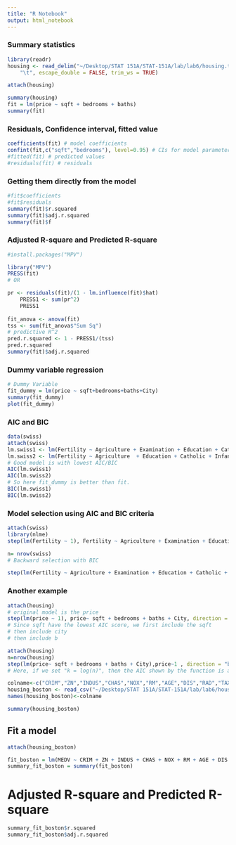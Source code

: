 ```yaml
---
title: "R Notebook"
output: html_notebook
---
```


### Summary statistics

```r
library(readr)
housing <- read_delim("~/Desktop/STAT 151A/STAT-151A/lab/lab6/housing.txt", 
    "\t", escape_double = FALSE, trim_ws = TRUE)

attach(housing)
```


```r

summary(housing)
fit = lm(price ~ sqft + bedrooms + baths)
summary(fit)
```
### Residuals, Confidence interval, fitted value
```r
coefficients(fit) # model coefficients
confint(fit,c("sqft","bedrooms"), level=0.95) # CIs for model parameters 
#fitted(fit) # predicted values
#residuals(fit) # residuals

```
### Getting them directly from the model 


```r
#fit$coefficients
#fit$residuals
summary(fit)$r.squared
summary(fit)$adj.r.squared
summary(fit)$f
```



### Adjusted R-square and Predicted R-square 

```r
#install.packages("MPV")

```

```r
library("MPV")
PRESS(fit)
# OR 

pr <- residuals(fit)/(1 - lm.influence(fit)$hat)
    PRESS1 <- sum(pr^2)
    PRESS1
    
fit_anova <- anova(fit)
tss <- sum(fit_anova$"Sum Sq")
# predictive R^2
pred.r.squared <- 1 - PRESS1/(tss)
pred.r.squared
summary(fit)$adj.r.squared
```



### Dummy variable regression 

```r
# Dummy Variable 
fit_dummy = lm(price ~ sqft+bedrooms+baths+City)
summary(fit_dummy)
plot(fit_dummy)
```
### AIC and BIC 


```r
data(swiss)
attach(swiss)
lm.swiss1 <- lm(Fertility ~ Agriculture + Examination + Education + Catholic + Infant.Mortality)
lm.swiss2 <- lm(Fertility ~ Agriculture  + Education + Catholic + Infant.Mortality)
# Good model is with lowest AIC/BIC
AIC(lm.swiss1)
AIC(lm.swiss2)
# So here fit_dummy is better than fit. 
BIC(lm.swiss1)
BIC(lm.swiss2)

```



### Model selection using  AIC and BIC criteria 

```r
attach(swiss)
library(nlme)
step(lm(Fertility ~ 1), Fertility ~ Agriculture + Examination + Education + Catholic + Infant.Mortality, direction = "forward")

n= nrow(swiss)
# Backward selection with BIC 

step(lm(Fertility ~ Agriculture + Examination + Education + Catholic + Infant.Mortality),  direction = "backward",trace=1,k=log(n))
```

### Another example 


```r
attach(housing)
# original model is the price 
step(lm(price ~ 1), price~ sqft + bedrooms + baths + City, direction = "forward")
# Since sqft have the lowest AIC score, we first include the sqft
# then include city
# then include b
```


```r
attach(housing)
n=nrow(housing)
step(lm(price~ sqft + bedrooms + baths + City),price~1 , direction = "backward",k=log(n))
# Here, if we set "k = log(n)", then the AIC shown by the function is actually the BIC value
```




```r
colname<-c("CRIM","ZN","INDUS","CHAS","NOX","RM","AGE","DIS","RAD","TAX","PTRATIO","B","LSTAT","MEDV")
housing_boston <- read_csv("~/Desktop/STAT 151A/STAT-151A/lab/lab6/housing_boston.csv")
names(housing_boston)<-colname

summary(housing_boston)
```


## Fit a model

```r
attach(housing_boston)

fit_boston = lm(MEDV ~ CRIM + ZN + INDUS + CHAS + NOX + RM + AGE + DIS + RAD + TAX + PTRATIO + B + LSTAT)
summary_fit_boston = summary(fit_boston)
```

# Adjusted R-square and Predicted R-square
```r
summary_fit_boston$r.squared
summary_fit_boston$adj.r.squared
```
















